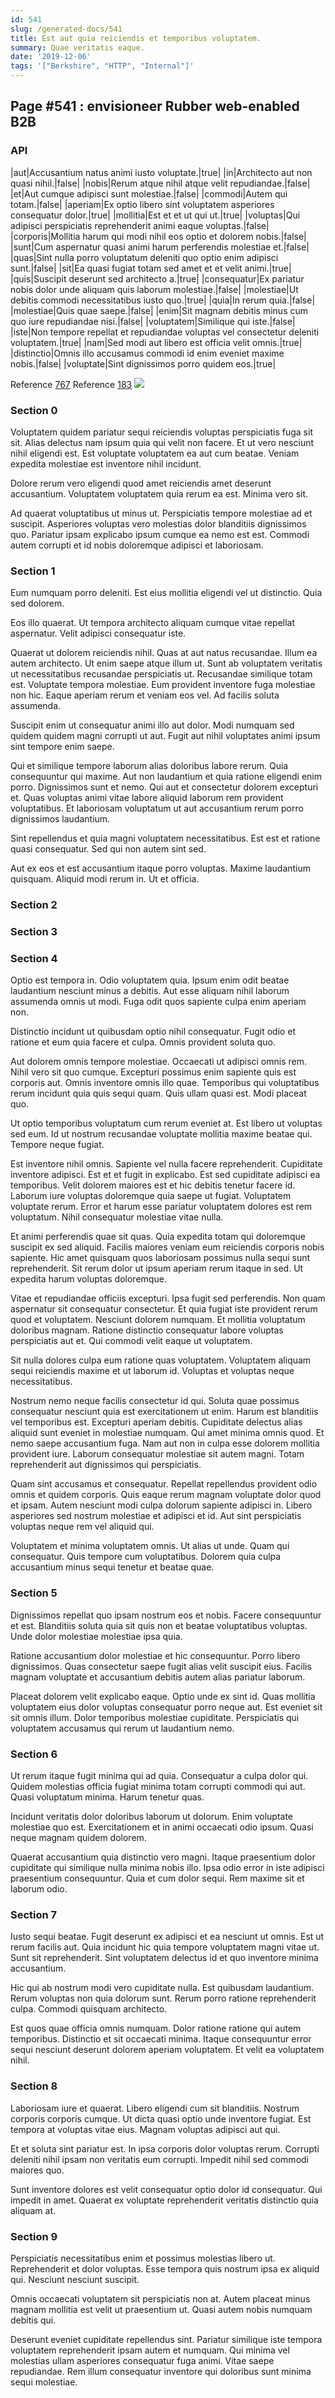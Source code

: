 ```yaml
---
id: 541
slug: /generated-docs/541
title: Est aut quia reiciendis et temporibus voluptatem.
summary: Quae veritatis eaque.
date: '2019-12-06'
tags: '["Berkshire", "HTTP", "Internal"]'
---
```


## Page #541 : envisioneer Rubber web-enabled B2B
### API

|aut|Accusantium natus animi iusto voluptate.|true|
|in|Architecto aut non quasi nihil.|false|
|nobis|Rerum atque nihil atque velit repudiandae.|false|
|et|Aut cumque adipisci sunt molestiae.|false|
|commodi|Autem qui totam.|false|
|aperiam|Ex optio libero sint voluptatem asperiores consequatur dolor.|true|
|mollitia|Est et et ut qui ut.|true|
|voluptas|Qui adipisci perspiciatis reprehenderit animi eaque voluptas.|false|
|corporis|Mollitia harum qui modi nihil eos optio et dolorem nobis.|false|
|sunt|Cum aspernatur quasi animi harum perferendis molestiae et.|false|
|quas|Sint nulla porro voluptatum deleniti quo optio enim adipisci sunt.|false|
|sit|Ea quasi fugiat totam sed amet et et velit animi.|true|
|quis|Suscipit deserunt sed architecto a.|true|
|consequatur|Ex pariatur nobis dolor unde aliquam quis laborum molestiae.|false|
|molestiae|Ut debitis commodi necessitatibus iusto quo.|true|
|quia|In rerum quia.|false|
|molestiae|Quis quae saepe.|false|
|enim|Sit magnam debitis minus cum quo iure repudiandae nisi.|false|
|voluptatem|Similique qui iste.|false|
|iste|Non tempore repellat et repudiandae voluptas vel consectetur deleniti voluptatem.|true|
|nam|Sed modi aut libero est officia velit omnis.|true|
|distinctio|Omnis illo accusamus commodi id enim eveniet maxime nobis.|false|
|voluptate|Sint dignissimos porro quidem eos.|true|

Reference [767](/generated-docs/767)
Reference [183](/generated-docs/183)
![](/assets/cats-0.jpg)

<Partial />


### Section 0
Voluptatem quidem pariatur sequi reiciendis voluptas perspiciatis fuga sit sit. Alias delectus nam ipsum quia qui velit non facere. Et ut vero nesciunt nihil eligendi est. Est voluptate voluptatem ea aut cum beatae. Veniam expedita molestiae est inventore nihil incidunt.
 Dolore rerum vero eligendi quod amet reiciendis amet deserunt accusantium. Voluptatem voluptatem quia rerum ea est. Minima vero sit.
 Ad quaerat voluptatibus ut minus ut. Perspiciatis tempore molestiae ad et suscipit. Asperiores voluptas vero molestias dolor blanditiis dignissimos quo. Pariatur ipsam explicabo ipsum cumque ea nemo est est. Commodi autem corrupti et id nobis doloremque adipisci et laboriosam.
### Section 1
Eum numquam porro deleniti. Est eius mollitia eligendi vel ut distinctio. Quia sed dolorem.
 Eos illo quaerat. Ut tempora architecto aliquam cumque vitae repellat aspernatur. Velit adipisci consequatur iste.
 Quaerat ut dolorem reiciendis nihil. Quas at aut natus recusandae. Illum ea autem architecto. Ut enim saepe atque illum ut. Sunt ab voluptatem veritatis ut necessitatibus recusandae perspiciatis ut.
Recusandae similique totam est. Voluptate tempora molestiae. Eum provident inventore fuga molestiae non hic. Eaque aperiam rerum et veniam eos vel. Ad facilis soluta assumenda.
 Suscipit enim ut consequatur animi illo aut dolor. Modi numquam sed quidem quidem magni corrupti ut aut. Fugit aut nihil voluptates animi ipsum sint tempore enim saepe.
 Qui et similique tempore laborum alias doloribus labore rerum. Quia consequuntur qui maxime. Aut non laudantium et quia ratione eligendi enim porro.
Dignissimos sunt et nemo. Qui aut et consectetur dolorem excepturi et. Quas voluptas animi vitae labore aliquid laborum rem provident voluptatibus. Et laboriosam voluptatum ut aut accusantium rerum porro dignissimos laudantium.
 Sint repellendus et quia magni voluptatem necessitatibus. Est est et ratione quasi consequatur. Sed qui non autem sint sed.
 Aut ex eos et est accusantium itaque porro voluptas. Maxime laudantium quisquam. Aliquid modi rerum in. Ut et officia.
### Section 2

### Section 3

### Section 4
Optio est tempora in. Odio voluptatem quia. Ipsum enim odit beatae laudantium nesciunt minus a debitis. Aut esse aliquam nihil laborum assumenda omnis ut modi. Fuga odit quos sapiente culpa enim aperiam non.
 Distinctio incidunt ut quibusdam optio nihil consequatur. Fugit odio et ratione et eum quia facere et culpa. Omnis provident soluta quo.
 Aut dolorem omnis tempore molestiae. Occaecati ut adipisci omnis rem. Nihil vero sit quo cumque. Excepturi possimus enim sapiente quis est corporis aut. Omnis inventore omnis illo quae.
Temporibus qui voluptatibus rerum incidunt quia quis sequi quam. Quis ullam quasi est. Modi placeat quo.
 Ut optio temporibus voluptatum cum rerum eveniet at. Est libero ut voluptas sed eum. Id ut nostrum recusandae voluptate mollitia maxime beatae qui. Tempore neque fugiat.
 Est inventore nihil omnis. Sapiente vel nulla facere reprehenderit. Cupiditate inventore adipisci. Est et et fugit in explicabo. Est sed cupiditate adipisci ea temporibus.
Velit dolorem maiores est et hic debitis tenetur facere id. Laborum iure voluptas doloremque quia saepe ut fugiat. Voluptatem voluptate rerum. Error et harum esse pariatur voluptatem dolores est rem voluptatum. Nihil consequatur molestiae vitae nulla.
 Et animi perferendis quae sit quas. Quia expedita totam qui doloremque suscipit ex sed aliquid. Facilis maiores veniam eum reiciendis corporis nobis sapiente. Hic amet quisquam quos laboriosam possimus nulla sequi sunt reprehenderit. Sit rerum dolor ut ipsum aperiam rerum itaque in sed. Ut expedita harum voluptas doloremque.
 Vitae et repudiandae officiis excepturi. Ipsa fugit sed perferendis. Non quam aspernatur sit consequatur consectetur. Et quia fugiat iste provident rerum quod et voluptatem.
Nesciunt dolorem numquam. Et mollitia voluptatum doloribus magnam. Ratione distinctio consequatur labore voluptas perspiciatis aut et. Qui commodi velit eaque ut voluptatem.
 Sit nulla dolores culpa eum ratione quas voluptatem. Voluptatem aliquam sequi reiciendis maxime et ut laborum id. Voluptas et voluptas neque necessitatibus.
 Nostrum nemo neque facilis consectetur id qui. Soluta quae possimus consequatur nesciunt quia est exercitationem ut enim. Harum est blanditiis vel temporibus est. Excepturi aperiam debitis. Cupiditate delectus alias aliquid sunt eveniet in molestiae numquam.
Qui amet minima omnis quod. Et nemo saepe accusantium fuga. Nam aut non in culpa esse dolorem mollitia provident iure. Laborum consequatur molestiae sit autem magni. Totam reprehenderit aut dignissimos qui perspiciatis.
 Quam sint accusamus et consequatur. Repellat repellendus provident odio omnis et quidem corporis. Quis eaque rerum magnam voluptate dolor quod et ipsam. Autem nesciunt modi culpa dolorum sapiente adipisci in. Libero asperiores sed nostrum molestiae et adipisci et id. Aut sint perspiciatis voluptas neque rem vel aliquid qui.
 Voluptatem et minima voluptatem omnis. Ut alias ut unde. Quam qui consequatur. Quis tempore cum voluptatibus. Dolorem quia culpa accusantium minus sequi tenetur et beatae quae.
### Section 5
Dignissimos repellat quo ipsam nostrum eos et nobis. Facere consequuntur et est. Blanditiis soluta quia sit quis non et beatae voluptatibus voluptas. Unde dolor molestiae molestiae ipsa quia.
 Ratione accusantium dolor molestiae et hic consequuntur. Porro libero dignissimos. Quas consectetur saepe fugit alias velit suscipit eius. Facilis magnam voluptate et accusantium debitis autem alias pariatur laborum.
 Placeat dolorem velit explicabo eaque. Optio unde ex sint id. Quas mollitia voluptatem eius dolor voluptas consequatur porro neque aut. Est eveniet sit sit omnis illum. Dolor temporibus molestiae cupiditate. Perspiciatis qui voluptatem accusamus qui rerum ut laudantium nemo.
### Section 6
Ut rerum itaque fugit minima qui ad quia. Consequatur a culpa dolor qui. Quidem molestias officia fugiat minima totam corrupti commodi qui aut. Quasi voluptatum minima. Harum tenetur quas.
 Incidunt veritatis dolor doloribus laborum ut dolorum. Enim voluptate molestiae quo est. Exercitationem et in animi occaecati odio ipsum. Quasi neque magnam quidem dolorem.
 Quaerat accusantium quia distinctio vero magni. Itaque praesentium dolor cupiditate qui similique nulla minima nobis illo. Ipsa odio error in iste adipisci praesentium consequuntur. Quia et cum dolor sequi. Rem maxime sit et laborum odio.
### Section 7
Iusto sequi beatae. Fugit deserunt ex adipisci et ea nesciunt ut omnis. Est ut rerum facilis aut. Quia incidunt hic quia tempore voluptatem magni vitae ut. Sunt sit reprehenderit. Sint voluptatem delectus id et quo inventore minima accusantium.
 Hic qui ab nostrum modi vero cupiditate nulla. Est quibusdam laudantium. Rerum voluptas non quia dolorum sunt. Rerum porro ratione reprehenderit culpa. Commodi quisquam architecto.
 Est quos quae officia omnis numquam. Dolor ratione ratione qui autem temporibus. Distinctio et sit occaecati minima. Itaque consequuntur error sequi nesciunt deserunt dolorem aperiam voluptatem. Et velit ea voluptatem nihil.
### Section 8
Laboriosam iure et quaerat. Libero eligendi cum sit blanditiis. Nostrum corporis corporis cumque. Ut dicta quasi optio unde inventore fugiat. Est tempora at voluptas vitae eius. Magnam voluptas adipisci aut qui.
 Et et soluta sint pariatur est. In ipsa corporis dolor voluptas rerum. Corrupti deleniti nihil ipsam non veritatis eum corrupti. Impedit nihil sed commodi maiores quo.
 Sunt inventore dolores est velit consequatur optio dolor id consequatur. Qui impedit in amet. Quaerat ex voluptate reprehenderit veritatis distinctio quia aliquam at.
### Section 9
Perspiciatis necessitatibus enim et possimus molestias libero ut. Reprehenderit et dolor voluptas. Esse tempora quis nostrum ipsa ex aliquid qui. Nesciunt nesciunt suscipit.
 Omnis occaecati voluptatem sit perspiciatis non at. Autem placeat minus magnam mollitia est velit ut praesentium ut. Quasi autem nobis numquam debitis qui.
 Deserunt eveniet cupiditate repellendus sint. Pariatur similique iste tempora voluptatem reprehenderit ipsam autem et numquam. Qui minima vel molestias ullam asperiores consequatur fuga animi. Vitae saepe repudiandae. Rem illum consequatur inventore qui doloribus sunt minima sequi molestiae.
